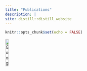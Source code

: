 ```yaml
---
title: "Publications"
description: |
site: distill::distill_website
---
```


```r
knitr::opts_chunk$set(echo = FALSE)
```
[![Google Scholar Page][1]][2]

[1]:  https://pics.freeicons.io/uploads/icons/png/17520148421579517848-512.png {width=15%}
[2]:  https://scholar.google.com/citations?user=Vjtgez4AAAAJ&hl=en "Redirect to Google Scholar Page"



